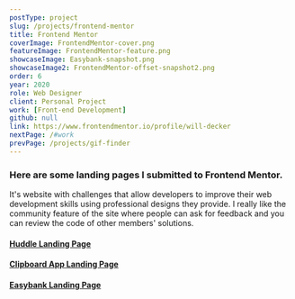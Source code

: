 ```yaml
---
postType: project
slug: /projects/frontend-mentor
title: Frontend Mentor
coverImage: FrontendMentor-cover.png
featureImage: FrontendMentor-feature.png
showcaseImage: Easybank-snapshot.png
showcaseImage2: FrontendMentor-offset-snapshot2.png
order: 6
year: 2020
role: Web Designer
client: Personal Project
work: [Front-end Development]
github: null
link: https://www.frontendmentor.io/profile/will-decker
nextPage: /#work
prevPage: /projects/gif-finder
---
```


### Here are some landing pages I submitted to Frontend Mentor.

It's website with challenges that allow developers to improve their web development skills using professional designs they provide. I really like the community feature of the site where people can ask for feedback and you can review the code of other members' solutions.

<h4>
  <a href="https://huddle-main.vercel.app/" target="_blank">
    Huddle Landing Page
  </a>
</h4>
<h4>
  <a href="https://clipboard.willdecker.vercel.app/" target="_blank">
    Clipboard App Landing Page
  </a>
</h4>
<h4>
  <a href="https://easybank.willdecker.vercel.app/" target="_blank">
    Easybank Landing Page
  </a>
</h4>
